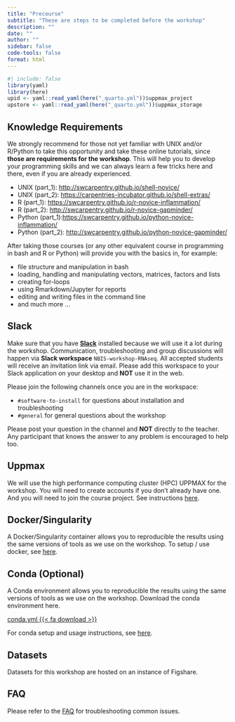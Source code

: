 ```yaml
---
title: "Precourse"
subtitle: "These are steps to be completed before the workshop"
description: ""
date: ""
author: ""
sidebar: false
code-tools: false
format: html
---
```


```r
#| include: false
library(yaml)
library(here)
upid <- yaml::read_yaml(here("_quarto.yml"))$uppmax_project
upstore <- yaml::read_yaml(here("_quarto.yml"))$uppmax_storage
```

## Knowledge Requirements

We strongly recommend for those not yet familiar with UNIX and/or R/Python to take this opportunity and take these online tutorials, since **those are requirements for the workshop**. This will help you to develop your programming skills and we can always learn a few tricks here and there, even if you are already experienced.

- UNIX (part_1): [http://swcarpentry.github.io/shell-novice/](http://swcarpentry.github.io/shell-novice/)
- UNIX (part_2): [https://carpentries-incubator.github.io/shell-extras/](https://carpentries-incubator.github.io/shell-extras/)
- R (part_1): [https://swcarpentry.github.io/r-novice-inflammation/](https://swcarpentry.github.io/r-novice-inflammation/)
- R (part_2): [http://swcarpentry.github.io/r-novice-gapminder/](http://swcarpentry.github.io/r-novice-gapminder/)
- Python (part_1):[https://swcarpentry.github.io/python-novice-inflammation/](https://swcarpentry.github.io/python-novice-inflammation/)
- Python (part_2): [http://swcarpentry.github.io/python-novice-gapminder/](http://swcarpentry.github.io/python-novice-gapminder/)

After taking those courses (or any other equivalent course in programming in bash and R or Python) will provide you with the basics in, for example:

- file structure and manipulation in bash
- loading, handling and manipulating vectors, matrices, factors and lists
- creating for-loops
- using Rmarkdown/Jupyter for reports
- editing and writing files in the command line
- and much more ...

## Slack

Make sure that you have [**Slack**](https://slack.com/intl/en-se/downloads) installed because we will use it a lot during the workshop. Communication, troubleshooting and group discussions will happen via **Slack workspace** `NBIS-workshop-RNAseq`. All accepted students will receive an invitation link via email. Please add this workspace to your Slack application on your desktop and **NOT** use it in the web.

Please join the following channels once you are in the workspace:

- `#software-to-install` for questions about installation and troubleshooting
- `#general` for general questions about the workshop

::: {.callout-note}
Please post your question in the channel and **NOT** directly to the teacher. Any participant that knows the answer to any problem is encouraged to help too.
:::

## Uppmax

We will use the high performance computing cluster (HPC) UPPMAX for the workshop. You will need to create accounts if you don't already have one. And you will need to join the course project. See instructions [here](other/uppmax.qmd).

## Docker/Singularity

A Docker/Singularity container allows you to reproducible the results using the same versions of tools as we use on the workshop. To setup / use docker, see [here](other/docker.qmd).

## Conda (Optional)

A Conda environment allows you to reproducible the results using the same versions of tools as we use on the workshop. Download the conda environment here.

<a class="btn btn-secondary" href="other/conda.yml" role="button">conda.yml {{< fa download >}}</a>

For conda setup and usage instructions, see [here](other/conda.html).

## Datasets

Datasets for this workshop are hosted on an instance of Figshare.

## FAQ

Please refer to the [FAQ](other/faq.html) for troubleshooting common issues.
